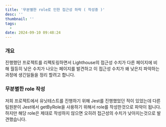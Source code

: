 ```yaml
---
title: '무분별한 role로 인한 접근성 하락 ( 작성중 )'
desc: ''
thumbnail: ''
tags:
  - 
date: 2024-09-10 09:48:24
---
```


### 개요
진행했던 프로젝트를 리펙토링하면서 Lighthouse의 접근성 수치가 다른 페이지에 비해 월등히 낮은 수치가 나오는 페이지를 발견하고
이 접근성 수치가 왜 낮은지 파악하는 과정에 생긴일들을 정리 할려고 합니다.


### 무분별한 role 작성
저희 프로젝트에서 유닛테스트를 진행하기 위해 Jest를 진행했었던 적이 있었는데 다른 팀원분이 Jest에서 getByRole을 사용하기 위해서 role를 작성한것으로 파악이 됩니다.
하지만 해당 role은 제대로 작성하지 않으면 오히려 접근성의 수치가 낮아지는것으로 발견했습니다.